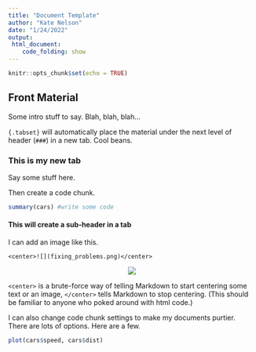 ```yaml
---
title: "Document Template"
author: "Kate Nelson"
date: "1/24/2022"
output: 
 html_document:
    code_folding: show
---
```


```r
knitr::opts_chunk$set(echo = TRUE)
```

## Front Material {.tabset}

Some intro stuff to say. Blah, blah, blah...

`{.tabset}` will automatically place the material under the next level of header (`###`) in a new tab. Cool beans.

### This is my new tab

Say some stuff here. 

Then create a code chunk.

```r

summary(cars) #write some code

```

#### This will create a sub-header in a tab

I can add an image like this.

`<center>![](fixing_problems.png)</center>`

<center>![](fixing_problems.png)</center>

`<center>` is a brute-force way of telling Markdown to start centering some text or an image, `</center>` tells Markdown to stop centering. (This should be familiar to anyone who poked around with html code.) 


I can also change code chunk settings to make my documents purtier. There are lots of options. Here are a few.

```r

plot(cars$speed, cars$dist)

```